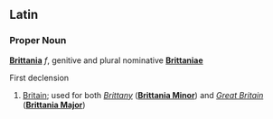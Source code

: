 ==Latin==
===Proper Noun===
'''[[Brittania]]''' ''f'', genitive and plural nominative '''[[Brittaniae]]'''

First declension

# [[Britain]]; used for both ''[[Brittany]]'' ('''[[Brittania Minor]]''') and ''[[Great Britain]]'' ('''[[Brittania Major]]''')